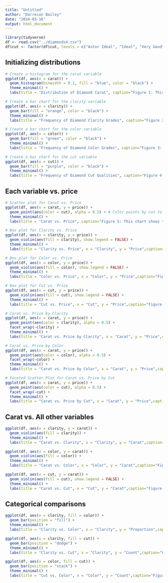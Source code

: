 ```yaml
---
title: "Untitled"
author: "Darreion Bailey"
date: "2024-03-16"
output: html_document
---
```


```r
library(tidyverse)
df <- read.csv("../diamonds4.csv")
df$cut <- factor(df$cut, levels = c("Astor Ideal", "Ideal", "Very Good", "Good"))
```

## Initializing distributions

```r
# Create a histogram for the carat variable
ggplot(df, aes(x = carat)) +
  geom_histogram(binwidth = 0.1, fill = "blue", color = "black") +
  theme_minimal() +
  labs(title = "Distribution of Diamond Carat", caption="Figure 1: This chart shows the distribution of Carat. As illustrated, it shows a right skew favoring lower Carat weight. This is reflective of how people buy.", x = "Carat", y = "Frequency")
```

```r
# Create a bar chart for the clarity variable
ggplot(df, aes(x = clarity)) +
  geom_bar(fill = "orange", color = "black") +
  theme_minimal() +
  labs(title = "Frequency of Diamond Clarity Grades", caption="Figure 2: This chart shows the distribution of Clarity grades, and it is a left skewed bar chart.", x = "Clarity", y = "Frequency")

```

```r
# Create a bar chart for the color variable
ggplot(df, aes(x = color)) +
  geom_bar(fill = "green", color = "black") +
  theme_minimal() +
  labs(title = "Frequency of Diamond Color Grades", caption="Figure 3: This chart shows the distribution of Color grades.", x = "Color", y = "Frequency")

```

```r
# Create a bar chart for the cut variable
ggplot(df, aes(x = cut)) +
  geom_bar(fill = "purple", color = "black") +
  theme_minimal() +
  labs(title = "Frequency of Diamond Cut Qualities", caption="Figure 4: This chart shows the distribution of Cut qualities. Most of the diamonds sold/listed for sale belong to the Ideal category.", x = "Cut", y = "Frequency")

```

## Each variable vs. price

```r
# Scatter plot for Carat vs. Price
ggplot(df, aes(x = carat, y = price)) +
  geom_point(aes(color = cut), alpha = 0.5) + # Color points by cut to add more context
  theme_minimal() +
  labs(title = "Carat vs. Price", caption="Figure 5: This chart shows the distribution of Carat vs. Price, with cut added to add more context.", x = "Carat", y = "Price")

```

```r
# Box plot for Clarity vs. Price
ggplot(df, aes(x = clarity, y = price)) +
  geom_violin(aes(fill = clarity), show.legend = FALSE) +
  theme_minimal() +
  labs(title = "Clarity vs. Price", x = "Clarity", y = "Price",caption="Figure 6: This chart shows the distribution of Clarity vs. Price. Diamonds with FL and VS2 have the maximum price range ")

```

```r
# Box plot for Color vs. Price
ggplot(df, aes(x = color, y = price)) +
  geom_violin(aes(fill = color), show.legend = FALSE) +
  theme_minimal() +
  labs(title = "Color vs. Price", x = "Color", y = "Price",caption="Figure 7: This chart shows the distribution of Color vs. Price. Note that D being most superior carries the highest price")

```

```r
# Box plot for Cut vs. Price
ggplot(df, aes(x = cut, y = price)) +
  geom_violin(aes(fill = cut), show.legend = FALSE) +
  theme_minimal() +
  labs(title = "Cut vs. Price", x = "Cut", y = "Price",caption="Figure 8: This chart shows the distribution of Cut vs. Price")

```

```r
# Carat vs. Price by Clarity
ggplot(df, aes(x = carat, y = price)) +
  geom_point(aes(color = clarity), alpha = 0.5) +
  facet_wrap(~clarity) +
  theme_minimal() +
  labs(title = "Carat vs. Price by Clarity", x = "Carat", y = "Price",caption="Figure 9: This chart shows the distribution of Carat vs. Price broken down by clarity")
```

```r
# Carat vs. Price by Color
ggplot(df, aes(x = carat, y = price)) +
  geom_point(aes(color = color), alpha = 0.5) +
  facet_wrap(~color) +
  theme_minimal() +
  labs(title = "Carat vs. Price by Color", x = "Carat", y = "Price",caption="Figure 10: This chart shows the distribution of Carat vs. Price,broken down by color.")
```

```r
# Faceted Scatter Plot for Carat vs. Price by Cut
ggplot(df, aes(x = carat, y = price)) +
  geom_point(aes(color = cut), alpha = 0.5) +
  facet_wrap(~cut) +
  theme_minimal() +
  labs(title = "Carat vs. Price by Cut", x = "Carat", y = "Price",caption="Figure 11: This chart shows the distribution of Carat vs. Price,broken down by Cut ")
```

## Carat vs. All other variables

```r
ggplot(df, aes(x = clarity, y = carat)) +
  geom_violin(aes(fill = clarity)) +
  theme_minimal() +
  labs(title = "Carat vs. Clarity", x = "Clarity", y = "Carat",caption="Figure 12: This chart shows the distribution of Carat vs. Clarity")
```

```r
ggplot(df, aes(x = color, y = carat)) +
  geom_violin(aes(fill = color)) +
  theme_minimal() +
  labs(title = "Carat vs. Color", x = "Color", y = "Carat",caption="Figure 13: This chart shows the distribution of Carat vs. Color")
```

```r
ggplot(df, aes(x = cut, y = carat)) +
  geom_violin(aes(fill = cut), show.legend = FALSE) +
  theme_minimal() +
  labs(title = "Carat vs. Cut", x = "Cut", y = "Carat",caption="Figure 14: This chart shows the distribution of Carat vs Cut")
```

## Categorical comparisons

```r
ggplot(df, aes(x = clarity, fill = color)) +
  geom_bar(position = "fill") +
  theme_minimal() +
  labs(title = "Clarity vs. Color", x = "Clarity", y = "Proportion",caption="Figure 15: This chart shows the distribution of clarity vs Color")
```

```r
ggplot(df, aes(x = clarity, fill = cut)) +
  geom_bar(position = "dodge") +
  theme_minimal() +
  labs(title = "Clarity vs. Cut", x = "Clarity", y = "Count",caption="Figure 17: This chart shows the number of diamonds broken down by clarity and by cut ") 
```

```r
ggplot(df, aes(x = color, fill = cut)) +
  geom_bar(position = "stack") +
  theme_minimal() +
  labs(title = "Cut vs. Color", x = "Color", y = "Count",caption="Figure 18: This chart shows the distribution of dimaonds broken down by Color and Cut.")
```
